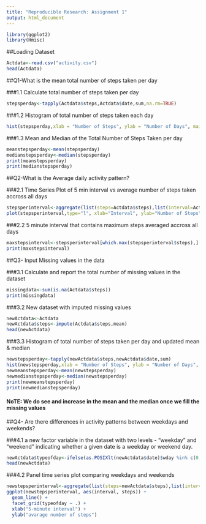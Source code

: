 ```yaml
---
title: "Reproducible Research: Assignment 1"
output: html_document
---
```


```r
library(ggplot2)
library(Hmisc)
```

##Loading Dataset 

```r
Actdata<-read.csv("activity.csv")
head(Actdata)
```

##Q1-What is the mean total number of steps taken per day

###1.1 Calculate total number of steps taken per day

```r
stepsperday<-tapply(Actdata$steps,Actdata$date,sum,na.rm=TRUE)
```

###1.2 Histogram of total number of steps taken each day

```r
hist(stepsperday,xlab = "Number of Steps", ylab = "Number of Days", main="Histogram of Steps/Day", breaks = 10 )
```

###1.3 Mean and Median of the Total Number of Steps Taken per day

```r
meanstepsperday<-mean(stepsperday)
medianstepsperday<-median(stepsperday)
print(meanstepsperday)
print(medianstepsperday)
```

##Q2-What is the Average daily activity pattern?

###2.1 Time Series Plot of 5 min interval vs average number of steps taken accross all days

```r
stepsperinterval<-aggregate(list(steps=Actdata$steps),list(interval=Actdata$interval),mean,na.rm=TRUE)
plot(stepsperinterval,type="l", xlab="Interval", ylab="Number of Steps", main="Time Series Plot")
```

###2.2 5 minute interval that contains maximum steps averaged accross all days

```r
maxstepsinterval<-stepsperinterval[which.max(stepsperinterval$steps),]
print(maxstepsinterval)
```

##Q3- Input Missing values in the data

###3.1 Calculate and report the total number of missing values in the dataset 

```r
missingdata<-sum(is.na(Actdata$steps))
print(missingdata)
```

###3.2 New dataset with imputed missing values

```r
newActdata<-Actdata
newActdata$steps<-impute(Actdata$steps,mean)
head(newActdata)
```

###3.3 Histogram of total number of steps taken per day and updated mean & median
```r
newstepsperday<-tapply(newActdata$steps,newActdata$date,sum)
hist(newstepsperday,xlab = "Number of Steps", ylab = "Number of Days", main="Histogram of Steps/Day (After Imputing Missing Values)")
newmeanstepsperday<-mean(newstepsperday)
newmedianstepsperday<-median(newstepsperday)
print(newmeanstepsperday)
print(newmedianstepsperday)
```

#### NoTE: We do see and increase in the mean and the median once we fill the missing values

##Q4- Are there differences in activity patterns between weekdays and weekends?

###4.1  a new factor variable in the dataset with two levels - "weekday" and "weekend" indicating whether a given date is a weekday or weekend day.
```r
newActdata$typeofday<-ifelse(as.POSIXlt(newActdata$date)$wday %in% c(0,6),"weekend","weekday")
head(newActdata)
```

###4.2 Panel time series plot comparing weekdays and weekends
```r
newstepsperinterval<-aggregate(list(steps=newActdata$steps),list(interval=newActdata$interval,typeofday=newActdata$typeofday),mean,na.rm=TRUE)
ggplot(newstepsperinterval, aes(interval, steps)) + 
  geom_line() + 
  facet_grid(typeofday ~ .) +
  xlab("5-minute interval") + 
  ylab("avarage number of steps")
```



